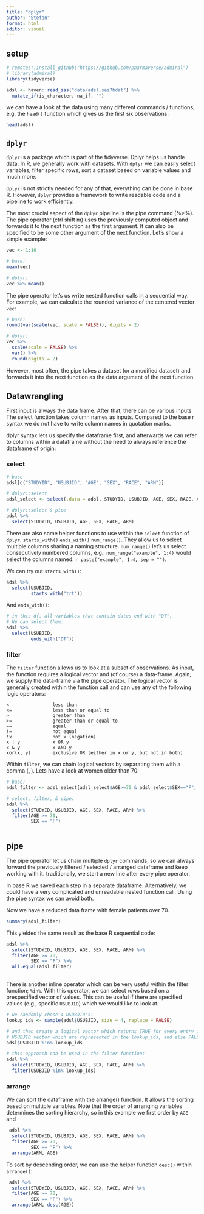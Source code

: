 ```yaml
---
title: "dplyr"
author: "Stefan"
format: html
editor: visual
---
```


## setup

```r
# remotes::install_github("https://github.com/pharmaverse/admiral")
# library(admiral)
library(tidyverse)
```

```r
adsl <- haven::read_sas("data/adsl.sas7bdat") %>% 
  mutate_if(is_character, na_if, "")
```

we can have a look at the data using many different commands / functions, e.g. the `head()` function which gives us the first six observations:

```r
head(adsl)
```

## `dplyr`

`dplyr` is a package which is part of the tidyverse. Dplyr helps us handle data. In R, we generally work with datasets. With `dplyr` we can easily select variables, filter specific rows, sort a dataset based on variable values and much more.

`dplyr` is not strictly needed for any of that, everything can be done in base R. However, `dplyr` provides a framework to write readable code and a pipeline to work efficiently.

The most crucial aspect of the `dplyr` pipeline is the pipe command (%\>%). The pipe operator (ctrl shift m) uses the previously computed object and forwards it to the next function as the first argument. It can also be specified to be some other argument of the next function. Let's show a simple example:

```r
vec <- 1:10

# base:
mean(vec)

# dplyr:
vec %>% mean()
```

The pipe operator let's us write nested function calls in a sequential way. For example, we can calculate the rounded variance of the centered vector `vec`:

```r
# base:
round(var(scale(vec, scale = FALSE)), digits = 2)

# dplyr:
vec %>% 
  scale(scale = FALSE) %>% 
  var() %>% 
  round(digits = 2)
```

However, most often, the pipe takes a dataset (or a modified dataset) and forwards it into the next function as the data argument of the next function.

## Datawrangling

First input is always the data frame. After that, there can be various inputs The select function takes column names as inputs. Compared to the base r syntax we do not have to write column names in quotation marks.

dplyr syntax lets us specify the dataframe first, and afterwards we can refer to columns within a dataframe without the need to always reference the dataframe of origin:

### select

```r
# base
adsl[c("STUDYID", "USUBJID", "AGE", "SEX", "RACE", "ARM")]

# dplyr::select
adsl_select <- select(.data = adsl, STUDYID, USUBJID, AGE, SEX, RACE, ARM)

# dplyr::select & pipe
adsl %>% 
  select(STUDYID, USUBJID, AGE, SEX, RACE, ARM)
```

There are also some helper functions to use within the `select` function of `dplyr`. `starts_with()` `ends_with()` `num_range()`. They allow us to select multiple columns sharing a naming structure. `num_range()` let's us select consecutively numbered columns, e.g.: `num_range("example", 1:4)` would select the columns named: `r paste("example", 1:4, sep = "")`.

We can try out `starts_with()`:

```r
adsl %>% 
  select(USUBJID, 
         starts_with("trt"))
```

And `ends_with()`:

```r
# in this df, all variables that contain dates end with "DT". 
# We can select them:
adsl %>% 
  select(USUBJID, 
         ends_with("DT"))
```

### filter

The `filter` function allows us to look at a subset of observations. As input, the function requires a logical vector and (of course) a data-frame. Again, we supply the data-frame via the pipe operator. The logical vector is generally created within the function call and can use any of the following logic operators:

    <                less than
    <=               less than or equal to
    >                greater than
    >=               greater than or equal to
    ==               equal
    !=               not equal
    !x               not x (negation)
    x | y            x OR y
    x & y            x AND y
    xor(x, y)        exclusive OR (either in x or y, but not in both)

Within `filter`, we can chain logical vectors by separating them with a comma (`,`). Lets have a look at women older than 70:

```r
# base:
adsl_filter <- adsl_select[adsl_select$AGE>=70 & adsl_select$SEX=="F", ]

# select, filter, & pipe:
adsl %>% 
  select(STUDYID, USUBJID, AGE, SEX, RACE, ARM) %>% 
  filter(AGE >= 70,
         SEX == "F")
  
```

::: {.callout-note appearance="simple"}
## pipe

The pipe operator let us chain multiple `dplyr` commands, so we can always forward the previously filtered / selected / arranged dataframe and keep working with it. traditionally, we start a new line after every pipe operator.

In base R we saved each step in a separate dataframe. Alternatively, we could have a very complicated and unreadable nested function call. Using the pipe syntax we can avoid both.
:::

Now we have a reduced data frame with female patients over 70.

```r
summary(adsl_filter)
```

This yielded the same result as the base R sequential code:

```r
adsl %>% 
  select(STUDYID, USUBJID, AGE, SEX, RACE, ARM) %>% 
  filter(AGE >= 70,
         SEX == "F") %>% 
  all.equal(adsl_filter)
  
```

There is another inline operator which can be very useful within the filter function; `%in%`. With this operator, we can select rows based on a prespecified vector of values. This can be useful if there are specified values (e.g., specific `USUBJID`) which we would like to look at.

```r
# we randomly chose 4 USUBJID's:
lookup_ids <- sample(adsl$USUBJID, size = 4, replace = FALSE)

# and then create a logical vector which returns TRUE for every entry in the 
# USUBJID vector which are represented in the lookup_ids, and else FALSE
adsl$USUBJID %in% lookup_ids

# this approach can be used in the filter function: 
adsl %>% 
  select(STUDYID, USUBJID, AGE, SEX, RACE, ARM) %>% 
  filter(USUBJID %in% lookup_ids)
```

### arrange

We can sort the dataframe with the arrange() function. It allows the sorting based on multiple variables. Note that the order of arranging variables determines the sorting hierarchy, so in this example we first order by `AGE` and

```r
 adsl %>% 
  select(STUDYID, USUBJID, AGE, SEX, RACE, ARM) %>% 
  filter(AGE >= 70,
         SEX == "F") %>% 
  arrange(ARM, AGE)
```

To sort by descending order, we can use the helper function `desc()` within `arrange()`:

```r
 adsl %>% 
  select(STUDYID, USUBJID, AGE, SEX, RACE, ARM) %>% 
  filter(AGE >= 70,
         SEX == "F") %>% 
  arrange(ARM, desc(AGE))
```
